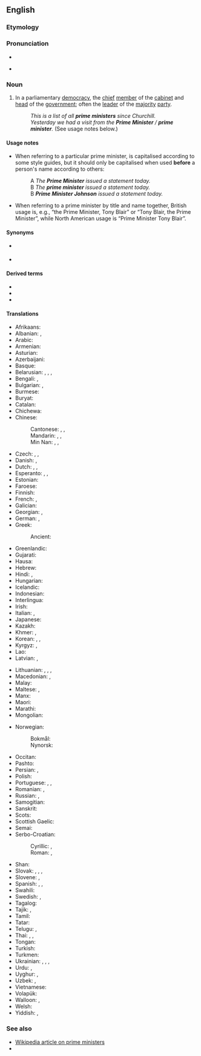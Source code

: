 {{also|prime-minister|Prime Minister}}
==English==
{{Wikipedia}}

===Etymology===
{{der|en|la|[[primus]] + [[minister]]}}

===Pronunciation===
* {{IPA|en|/ˈpɹaɪm mɪnɪstə(ɹ)/}}
* {{q|enunciated}} {{IPA|en|/ˈpɹaɪm ˈmɪnɪstə(ɹ)/}}

===Noun===
{{en-noun}}

# In a parliamentary [[democracy]], the [[chief]] [[member]] of the [[cabinet]] and [[head]] of the [[government]]; often the [[leader]] of the [[majority]] [[party]].
#: ''This is a list of all '''prime ministers''' since Churchill.''
#: ''Yesterday we had a visit from the '''Prime Minister''' / '''prime minister'''.'' (See usage notes below.)

====Usage notes====
* When referring to a particular prime minister, {{m|en||prime minister}} is capitalised according to some style guides, but it should only be capitalised when used '''before''' a person's name according to others:
*: A ''The '''Prime Minister''' issued a statement today.''
*: B ''The '''prime minister''' issued a statement today.''
*: B '''''Prime Minister Johnson''' issued a statement today.''
* When referring to a prime minister by title and name together, British usage is, e.g., “the Prime Minister, Tony Blair” or “Tony Blair, the Prime Minister”, while North American usage is “Prime Minister Tony Blair”.

====Synonyms====
* {{l|en|PM}} {{q|initialism}}
* {{l|en|premier}}

====Derived terms====
* {{l|en|deputy prime minister}}
* {{l|en|prime ministerial}}
* {{l|en|prime ministership}}

====Translations====
{{trans-top|chief member of the cabinet and head of the government}}
* Afrikaans: {{t|af|eerste minister}}
* Albanian: {{t+|sq|kryeministër|m}}, {{t+|sq|kryeministri|m}} {{q|definite}}
* Arabic: {{t|ar|رَئِيس اَلْوُزَرَاء|m}}
* Armenian: {{t+|hy|վարչապետ}}
* Asturian: {{t|ast|primer ministru|m}}
* Azerbaijani: {{t|az|baş nazir}}
* Basque: {{t|eu|lehen ministro}}
* Belarusian: {{t|be|прэм'е́р-міні́стр|m|sc=Cyrl}}, {{t|be|прэм'е́р|m|sc=Cyrl}}, {{t|be|прэм'е́р-міні́стрка|f}}, {{t|be|прэм'е́рка|f}}
* Bengali: {{t|bn|প্রধানমন্ত্রী|sc=Beng}}, {{t|bn|উজিরে আজম|tr=uzire azôm}}
* Bulgarian: {{t|bg|мини́стър-председа́тел|m|sc=Cyrl}}, {{t|bg|премие́р|m|sc=Cyrl}}
* Burmese: {{t+|my|ဝန်ကြီးချုပ်}}
* Buryat: {{t|bua|юрэнхы һайд}}
* Catalan: {{t|ca|primer ministre|m}}
* Chichewa: {{t|ny|nduna yaikulu}}
* Chinese:
*: Cantonese: {{t|yue|首相|tr=sau2 soeng3}} {{qualifier|of the UK, Japan, etc.}}, {{t+|cmn|總理}}, {{t+|cmn|总理|tr=zung2 lei5}} {{qualifier|of Australia, New Zealand, Canada, etc.}}
*: Mandarin: {{t+|cmn|首相|tr=shǒuxiàng}} {{qualifier|of the UK, Japan, etc.}}, {{t+|cmn|總理}}, {{t+|cmn|总理|tr=zǒnglǐ}} {{qualifier|of Australia, New Zealand, Canada, etc.}}
*: Min Nan: {{t+|nan|首相|tr=siú-siòng}} {{qualifier|of the UK, Japan, etc.}}, {{t+|nan|總理}}, {{t|nan|总理|tr=chóng-lí}} {{qualifier|of Australia, New Zealand, Canada, etc.}}
* Czech: {{t+|cs|premiér|m}}, {{t+|cs|ministerský předseda|m}}, {{t+|cs|premiérka|f}}
* Danish: {{t+|da|statsminister|c}}, {{t|da|premierminister|c}}
* Dutch: {{t+|nl|eerste minister|m}}, {{t+|nl|premier|m}}, {{t+|nl|minister-president|m}}
* Esperanto: {{t|eo|ĉefministro}}, {{t|eo|ministroprezidanto}}, {{t|eo|premiero}}
* Estonian: {{t+|et|peaminister}}
* Faroese: {{t|fo|forsætisráðharri|m}}
* Finnish: {{t+|fi|pääministeri}}
* French: {{t+|fr|premier ministre|m}}, {{t+|fr|première ministre|f}}
* Galician: {{t|gl|primeiro ministro|m}}
* Georgian: {{t|ka|პრემიერ-მინისტრი}}, {{t|ka|პრემიერი}}
* German: {{t+|de|Premierminister|m}}, {{t+|de|Premierministerin|f}}
* Greek: {{t+|el|πρωθυπουργός|m}}
*: Ancient: {{t|grc|τριστάτης|m}}
* Greenlandic: {{t|kl|ministeriuneq}}
* Gujarati: {{t|gu|વડાપ્રધાન}}
* Hausa: {{t+|ha|firaminista}}
* Hebrew: {{t+|he|ראש ממשלה|m|alt=רֹאשׁ־מֶמְשָׁלָה|tr=rosh-memshalá}}
* Hindi: {{t+|hi|प्रधान मंत्री|m}}, {{t|hi|वज़ीर-ए-आज़म|m}}
* Hungarian: {{t+|hu|miniszterelnök}}
* Icelandic: {{t|is|forsætisráðherra|m}}
* Indonesian: {{t+|id|perdana menteri}}
* Interlingua: {{t|ia|prime ministro}}
* Irish: {{t|ga|príomh-aire|m}}
* Italian: {{t|it|primo ministro|m}}, {{t|it|prima ministra|f}}
* Japanese: {{t+|ja|首相|tr=しゅしょう, shushō}}
* Kazakh: {{t|kk|премьер-министр|sc=Cyrl}}
* Khmer: {{t|km|នាយករដ្ឋមន្ត្រី}}, {{t+|km|អធិការបតី}}
* Korean: {{t+|ko|총리(總理)}}, {{t+|ko|수상(首相)}}, {{t+|ko|각하(閣下)}} {{qualifier|honorific}}
* Kyrgyz: {{t|ky|баш-министр}}, {{t|ky|премьер-министр}}
* Lao: {{t|lo|ນາຍົກລັດຖະມົນຕີ}}
* Latvian: {{t|lv|premjerministrs|m}}, {{t|lv|premjerministre|f}}
{{trans-mid}}
* Lithuanian: {{t|lt|premjeras|m}}, {{t|lt|premjerė|f}}, {{t|lt|ministras pirmininkas|m}}, {{t|lt|ministrė pirmininkė|f}}
* Macedonian: {{t|mk|премие́р|m}}, {{t|mk|премие́рка|f}}
* Malay: {{t|ms|perdana menteri}}
* Maltese: {{t|mt|prim|m}}, {{t|mt|prim ministru|m}}
* Manx: {{t|gv|ard-vinishter|m}}
* Maori: {{t|mi|pirimia}}
* Marathi: {{t|mr|प्रधान मंत्री|m|sc=Deva}}
* Mongolian:
*: {{t|mn|ерөнхий сайд}} 
*: {{t|mn|тэргүүн сайд}} {{qualifier|historical, Inner Mongolia}}
* Norwegian:
*: Bokmål: {{t+|no|statsminister|m}}
*: Nynorsk: {{t|nn|statsminister|m}}
* Occitan: {{t|oc|primièr ministre|m}}
* Pashto: {{t|ps|لومړی وزير|m|tr=lumṛay wazír}}
* Persian: {{t+|fa|نخست وزیر|tr=noxost vazir}}, {{t|fa|وزیر اعظم|tr=vazir-e a'zam}}
* Polish: {{t+|pl|premier|m}}
* Portuguese: {{t+|pt|primeiro-ministro|m}}, {{t+|pt|premiê|m|f}}, {{t+|pt|premier|m|f}}
* Romanian: {{t+|ro|prim-ministru|m}}, {{t+|ro|premier|m}}
* Russian: {{t+|ru|премье́р-мини́стр|m}}, {{t+|ru|премье́р|m}}
* Samogitian: {{t|sgs|mėnėstros pėrmėninks|m}}
* Sanskrit: {{t|sa|प्रधान मंत्री|m}}
* Scots: {{t|sco|prime meinster}}
* Scottish Gaelic: {{t|gd|prìomhair|m}}
* Semai: {{t|sea|perdane menteri}}
* Serbo-Croatian:
*: Cyrillic: {{t|sh|премијер|m}}, {{t|sh|премѝје̄рка|f}}
*: Roman: {{t+|sh|premijer|m}}, {{t+|sh|premìjērka|f}}
* Shan: {{t|shn|ဝုၼ်ႇၵျီးၶျုၵ်ႈ}}
* Slovak: {{t|sk|predseda vlády|m}}, {{t|sk|predsedkyňa vlády|f}}, {{t|sk|premiér|m}}, {{t|sk|premiérka|f}}
* Slovene: {{t|sl|premier|m}}, {{t|sl|premierka|f}}
* Spanish: {{t|es|primer ministro|m}}, {{t|es|presidente del Gobierno|m}}, {{t|es|primera ministra|f}}
* Swahili: {{t|sw|waziri mkuu}}
* Swedish: {{t+|sv|premiärminister|c}}, {{t+|sv|statsminister|c}}
* Tagalog: {{t|tl|punong ministro}}
* Tajik: {{t|tg|сарвазир}}, {{t|tg|нахуствазир}}
* Tamil: {{t+|ta|பிரதமர்}}
* Tatar: {{t|tt|премьер-министр}}
* Telugu: {{t|te|ప్రధాని}}, {{t|te|ప్రధాన మంత్రి}}
* Thai: {{t+|th|นายกรัฐมนตรี}}, {{t+|th|อัครมหาเสนาบดี}}, {{t+|th|นายกฯ}} {{qualifier|colloquial}}
* Tongan: {{t|to|palemia}}
* Turkish: {{t+|tr|başbakan}}
* Turkmen: {{t|tk|premýer-ministr}}
* Ukrainian: {{t+|uk|прем'є́р-міні́стр|m|sc=Cyrl}}, {{t+|uk|прем'є́р|m|sc=Cyrl}}, {{t|uk|прем'є́р-міні́стрка|f}}, {{t|uk|прем'є́рка|f}}
* Urdu: {{t|ur|وزیر اعظم|m|tr=vazīr-e-āzam}}, {{t|ur|پردھان منتری|m}}
* Uyghur: {{t|ug|باش ۋەزىر}}, {{t|ug|باش مىنىستر}}
* Uzbek: {{t|uz|bosh ministr}}, {{t|uz|bosh vazir}}
* Vietnamese: {{t+|vi|thủ tướng}}
* Volapük: {{t-needed|vo}}
* Walloon: {{t+|wa|prumî minisse|m}}, {{t|wa|prumire minisse|f}}
* Welsh: {{t|cy|prif weinidog|m}}
* Yiddish: {{t|yi|פּרעמיער|m}}, {{t|yi|פּרעמיערשע|f}}
{{trans-bottom}}

===See also===
* [[w:prime minister|Wikipedia article on prime ministers]]
* {{l|en|head of government}}

{{topics|en|Government|Leaders|Occupations|People}}